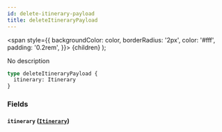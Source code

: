 ```yaml
---
id: delete-itinerary-payload
title: deleteItineraryPayload
---
```


<span
style={{
      backgroundColor: color,
      borderRadius: '2px',
      color: '#fff',
      padding: '0.2rem',
    }}>
{children}
</span>
);

No description

```graphql
type deleteItineraryPayload {
  itinerary: Itinerary
}
```

### Fields

#### `itinerary` ([`Itinerary`](/v1/objects/itinerary))
